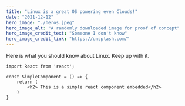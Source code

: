 ```yaml
---
title: "Linux is a great OS powering even Clouds!"
date: "2021-12-12"
hero_image: "./heros.jpeg"
hero_image_alt: "A ramdomly downloaded image for proof of concept"
hero_image_credit_text: "Someone I don't know"
hero_image_credit_link: "https://unsplash.com/" 
---
```


Here is what you should know about Linux. Keep up with it.

```javascript{numberLines: true}
import React from 'react';

const SimpleComponent = () => {
    return (
        <h2> This is a simple react component embedded</h2>
    )
}
```
